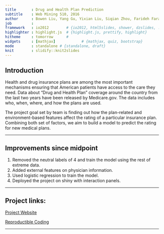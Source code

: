 ```yaml
---
title       : Drug and Health Plan Prediction
subtitle    : Web Mining 510, 2016
author      : Bowen Liu, Yang Gu, Yixian Liu, Siqian Zhou, Farideh Farahnak
job         : 
framework   : io2012        # {io2012, html5slides, shower, dzslides, ...}
highlighter : highlight.js  # {highlight.js, prettify, highlight}
hitheme     : tomorrow      # 
widgets     : [mathjax]            # {mathjax, quiz, bootstrap}
mode        : standalone # {standalone, draft}
knit        : slidify::knit2slides
---
```



## Introduction

Health and drug insurance plans are among the most important mechanisms ensuring that American patients have access to the care they need. Data about "Drug and Health Plan" coverage around the country from the last two years have been released by Medicare.gov. The data includes who, when, where, and how the plans are used. 

The project goal set by team is finding out how the plan-related and environment-based features affect the rating of a particular insurance plan. Combining both set of factors, we aim to build a model to predict the rating for new medical plans.


---

## Improvements since midpoint

1.	Removed the neutral labels of 4 and train the model using the rest of extreme data.
2.	Added external features on physician information.
3.	Used logistic regression to train the model.
4.  Deployed the project on shiny with interaction panels.


---

## Project links:

[Project Website](https://bowenliu.shinyapps.io/dataproduct3/)

[Reproductible Coding](http://rpubs.com/bowenliu/webming_coding)


---

